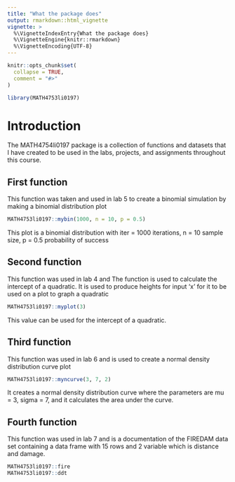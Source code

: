 ```yaml
---
title: "What the package does"
output: rmarkdown::html_vignette
vignette: >
  %\VignetteIndexEntry{What the package does}
  %\VignetteEngine{knitr::rmarkdown}
  %\VignetteEncoding{UTF-8}
---
```


```r
knitr::opts_chunk$set(
  collapse = TRUE,
  comment = "#>"
)
```

```r
library(MATH4753li0197)
```

# Introduction

The MATH4754li0197 package is a collection of functions and datasets that I have created to be used in the labs, projects, and assignments throughout this course. 

## First function

This function was taken and used in lab 5 to create a binomial simulation by making a binomial distribution plot

```r
MATH4753li0197::mybin(1000, n = 10, p = 0.5)
```
This plot is a binomial distribution with iter = 1000 iterations, n = 10 sample size, p = 0.5 probability of success



## Second function

This function was used in lab 4 and 
The function is used to calculate the intercept of a quadratic.
It is used to produce heights for input 'x' for it to be used on a plot to graph a quadratic

```r
MATH4753li0197::myplot(3)
```
This value can be used for the intercept of a quadratic.


## Third function


This function was used in lab 6 and is used to create a normal density distribution curve plot
```r
MATH4753li0197::myncurve(3, 7, 2)
```

It creates a normal density distribution curve where the parameters are mu = 3, sigma = 7, and it calculates the area under the curve.


## Fourth function

This function was used in lab 7 and is a documentation of the FIREDAM data set containing a data frame with 15 rows and 2 variable which is distance and damage.
```r
MATH4753li0197::fire
MATH4753li0197::ddt

```

